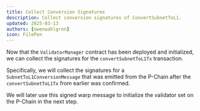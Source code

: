 ```yaml
---
title: Collect Conversion Signatures
description: Collect conversion signatures of ConvertSubnetToL1.
updated: 2025-03-13
authors: [owenwahlgren]
icon: FilePen
---
```



Now that the `ValidatorManager` contract has been deployed and initialized, we can collect the signatures for the `convertSubnetToL1Tx` transaction.

Specifically, we will collect the signatures for a `SubnetToL1ConversionMessage` that was emitted from the P-Chain after the `convertSubnetToL1Tx` from earlier was confirmed.

We will later use this signed warp message to initialize the validator set on the P-Chain in the next step.

<ToolboxMdxWrapper>
    <CollectConversionSignatures />
</ToolboxMdxWrapper>